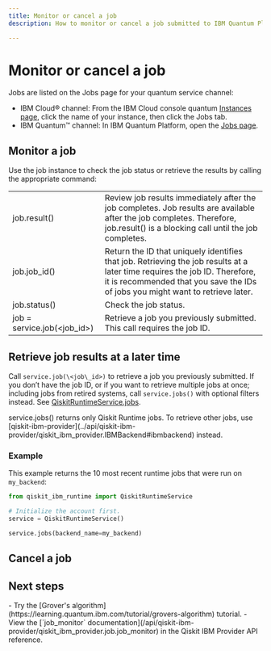 ```yaml
---
title: Monitor or cancel a job
description: How to monitor or cancel a job submitted to IBM Quantum Platform or IBM Quantum on IBM Cloud

---
```


# Monitor or cancel a job

Jobs are listed on the Jobs page for your quantum service channel:

*   IBM Cloud&reg; channel: From the IBM Cloud console quantum [Instances page](https://cloud.ibm.com/quantum/instances), click the name of your instance, then click the Jobs tab.
*   IBM Quantum&trade; channel: In IBM Quantum Platform, open the [Jobs page](https://quantum.ibm.com/jobs).

## Monitor a job

Use the job instance to check the job status or retrieve the results by calling the appropriate command:

|                               |                                                                                                                                                                                                              |
| ----------------------------- | ------------------------------------------------------------------------------------------------------------------------------------------------------------------------------------------------------------ |
| job.result()                  | Review job results immediately after the job completes. Job results are available after the job completes. Therefore, job.result() is a blocking call until the job completes.                               |
| job.job\_id()                 | Return the ID that uniquely identifies that job. Retrieving the job results at a later time requires the job ID. Therefore, it is recommended that you save the IDs of jobs you might want to retrieve later. |
| job.status()                  | Check the job status.                                                                                                                                                                                        |
| job = service.job(\<job\_id>) | Retrieve a job you previously submitted. This call requires the job ID.                                                                                                                                      |

<span id="retrieve-later"></span>
## Retrieve job results at a later time

Call `service.job(\<job\_id>)` to retrieve a job you previously submitted. If you don’t have the job ID, or if you want to retrieve multiple jobs at once; including jobs from retired systems, call `service.jobs()` with optional filters instead. See [QiskitRuntimeService.jobs](../api/qiskit-ibm-runtime/qiskit_ibm_runtime.QiskitRuntimeService#jobs).

<Admonition type="note">
  service.jobs() returns only Qiskit Runtime jobs. To retrieve other jobs, use [qiskit-ibm-provider](../api/qiskit-ibm-provider/qiskit_ibm_provider.IBMBackend#ibmbackend) instead.
</Admonition>

### Example

This example returns the 10 most recent runtime jobs that were run on `my_backend`:

```python
from qiskit_ibm_runtime import QiskitRuntimeService

# Initialize the account first.
service = QiskitRuntimeService()

service.jobs(backend_name=my_backend)
```

## Cancel a job


## Next steps

<Admonition type="tip" title="Recommendations">
    - Try the [Grover's algorithm](https://learning.quantum.ibm.com/tutorial/grovers-algorithm) tutorial.
    - View the [`job_monitor` documentation](/api/qiskit-ibm-provider/qiskit_ibm_provider.job.job_monitor) in the Qiskit IBM Provider API reference.
</Admonition>
